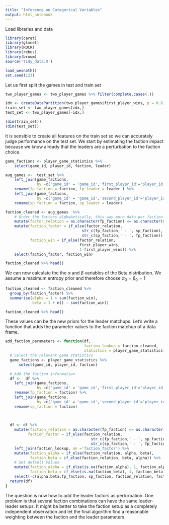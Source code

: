 ```yaml
---
title: "Inference on Categorical Variables"
output: html_notebook
---
```


Load libraries and data

```r
library(caret)
library(glmnet)
library(ROCR)
library(rebus)
library(broom)
source('tidy_data.R')
```

```r
load_wesnoth()
set.seed(123)
```
Let us first split the games in test and train set
```r
two_player_games <- two_player_games %>% filter(complete.cases(.))

idx <- createDataPartition(two_player_games$first_player_wins, p = 0.8, list = F)
train_set <- two_player_games[idx,]
test_set <- two_player_games[-idx,]

(dim(train_set))
(dim(test_set))
```

It is sensible to create all features on the train set so we can accurately judge performance on the test set. We start by estimating the faction impact because we know already that the leaders are a perturbation to the faction choice.

```r
game_factions <- player_game_statistics %>% 
    select(game_id, player_id, faction, leader)

aug_games <-  test_set %>% 
    left_join(game_factions, 
              by =c('game_id' = 'game_id','first_player_id'='player_id') ) %>% 
    rename(fp_faction = faction, fp_leader = leader ) %>% 
    left_join(game_factions, 
              by =c('game_id' = 'game_id','second_player_id'='player_id') ) %>% 
    rename(sp_faction = faction, sp_leader = leader)

faction_cleaned <- aug_games  %>% 
    # Order the factors alphabetically, this way more data per faction is obtained  
    mutate(factor_relation = as.character(fp_faction) <= as.character(sp_faction)) %>% 
    mutate(faction_factor = if_else(factor_relation, 
                                  str_c(fp_faction,' - ', sp_faction),
                                  str_c(sp_faction,' - ', fp_faction)),
           faction_win = if_else(factor_relation,
                                 first_player_wins,
                                 1-first_player_wins)) %>% 
    select(faction_factor, faction_win)

faction_cleaned %>% head()
```

We can now calculate the the $\alpha$ and $\beta$ variables of the Beta distribution. We assume a maximum entropy prior and therefore choose $\alpha_0 = \beta_0 = 1$
```r
faction_cleaned <- faction_cleaned %>% 
  group_by(faction_factor) %>% 
  summarise(alpha = 1 + sum(faction_win), 
            beta = 1 + n() - sum(faction_win))

faction_cleaned %>% head()
```
These values can be the new priors for the leader matchups. Let's write a function that adds the parameter values to the faction matchup of a data frame. 

```r
add_faction_parameters <- function(df, 
                                   faction_lookup = faction_cleaned, 
                                   statistics = player_game_statistics){
  # Select the relevant game statistics
  game_factions <- player_game_statistics %>% 
      select(game_id, player_id, faction)

  # Add the faction information 
  df <-  df %>% 
    left_join(game_factions, 
              by =c('game_id' = 'game_id','first_player_id'='player_id') ) %>% 
    rename(fp_faction = faction) %>% 
    left_join(game_factions, 
              by =c('game_id' = 'game_id','second_player_id'='player_id') ) %>% 
    rename(sp_faction = faction)
  

  
  df <- df %>% 
    mutate(faction_relation = as.character(fp_faction) <= as.character(sp_faction),
          faction_factor = if_else(faction_relation, 
                                      str_c(fp_faction,' - ', sp_faction),
                                      str_c(sp_faction,' - ', fp_faction))) %>% 
    left_join(faction_lookup, on ='faction_factor') %>% 
    mutate(faction_alpha = if_else(faction_relation, alpha, beta),
           faction_beta = if_else(faction_relation, beta, alpha)) %>% 
    # Set default values
    mutate(faction_alpha = if_else(is.na(faction_alpha), 1, faction_alpha),
           faction_beta = if_else(is.na(faction_beta), 1, faction_beta)) %>% 
    select(-c(alpha,beta,fp_faction, sp_faction, faction_relation, faction_factor ))
  return(df)
}
```
The question is now how to add the leader factors as perturbation. One problem is that several faction combinations can have the same leader-leader setups. It might be better to take the faction setup as a completely independent observation and let the final algorithm find a reasonable weighting between the  faction and the leader parameters.

